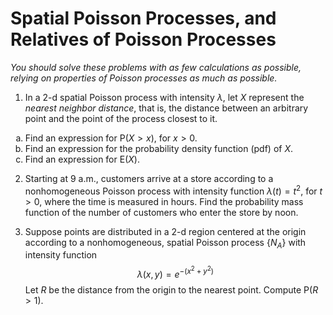 # Spatial Poisson Processes, and Relatives of Poisson Processes {.unnumbered}

*You should solve these problems with as few calculations as possible, relying on properties of Poisson processes as much as possible.*

(@) In a 2-d spatial Poisson process with intensity $\lambda$, let $X$ represent the *nearest neighbor distance*, that is, the distance between an arbitrary point and the point of the process closest to it.

a. Find an expression for $\text{P}(X > x)$, for $x>0$.
a. Find an expression for the probability density function (pdf) of $X$.
a. Find an expression for $\text{E}(X)$.


(@) Starting at 9 a.m., customers arrive at a store according to a nonhomogeneous Poisson process with intensity function $\lambda(t) = t^2$, for $t>0$, where the time is measured in hours.
Find the probability mass function of the number of customers who enter the store by noon.

(@) Suppose points are distributed in a 2-d region centered at the origin according to a nonhomogeneous, spatial Poisson process $\{N_A\}$ with intensity function
$$
\lambda(x, y) = e^{-(x^2 + y^2)}
$$
Let $R$ be the distance from the origin to the nearest point.
Compute $\text{P}(R > 1)$.